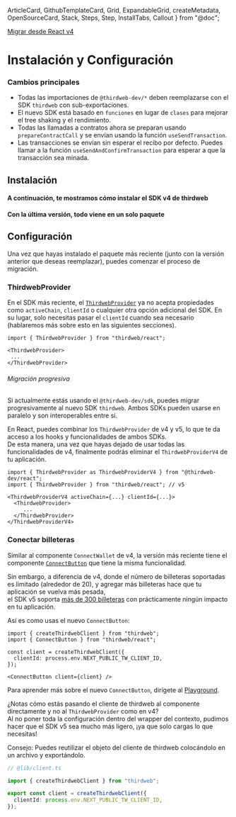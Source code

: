   ArticleCard,
  GithubTemplateCard,
  Grid,
  ExpandableGrid,
  createMetadata,
  OpenSourceCard,
  Stack,
  Steps,
  Step,
  InstallTabs,
  Callout
} from "@doc";

[Migrar desde React v4](/react/v5/migrate)

# Instalación y Configuración

### Cambios principales

- Todas las importaciones de `@thirdweb-dev/*` deben reemplazarse con el SDK `thirdweb` con sub-exportaciones.
- El nuevo SDK está basado en `funciones` en lugar de `clases` para mejorar el tree shaking y el rendimiento.
- Todas las llamadas a contratos ahora se preparan usando `prepareContractCall` y se envían usando la función `useSendTransaction`.
- Las transacciones se envían sin esperar el recibo por defecto. Puedes llamar a la función `useSendAndConfirmTransaction` para esperar a que la transacción sea minada.


## Instalación

#### A continuación, te mostramos cómo instalar el SDK v4 de thirdweb
<InstallTabs
	npm="npm i @thirdweb-dev/sdk @thirdweb-dev/react ethers@5.7.2"
	yarn="yarn add @thirdweb-dev/sdk @thirdweb-dev/react ethers@5.7.2"
	pnpm="pnpm i @thirdweb-dev/sdk @thirdweb-dev/react ethers@5.7.2"
	bun="bun i @thirdweb-dev/sdk @thirdweb-dev/react ethers@5.7.2"
/>

#### Con la última versión, todo viene en un solo paquete
<InstallTabs
	npm="npm i thirdweb"
	yarn="yarn add thirdweb"
	pnpm="pnpm i thirdweb"
	bun="bun i thirdweb"
/>


## Configuración

Una vez que hayas instalado el paquete más reciente (junto con la versión anterior que deseas reemplazar), puedes comenzar el proceso de migración.

### ThirdwebProvider

En el SDK más reciente, el [`ThirdwebProvider`](/references/typescript/v5/ThirdwebProvider) ya no acepta propiedades como `activeChain`, `clientId` o cualquier otra opción adicional del SDK.
En su lugar, solo necesitas pasar el `clientId` cuando sea necesario (hablaremos más sobre esto en las siguientes secciones).

```tsx
import { ThirdwebProvider } from "thirdweb/react";

<ThirdwebProvider>
 ...
</ThirdwebProvider>
```

###### Migración progresiva

Si actualmente estás usando el `@thirdweb-dev/sdk`, puedes migrar progresivamente al nuevo SDK `thirdweb`. Ambos SDKs pueden usarse en paralelo y son interoperables entre sí.

En React, puedes combinar los `ThirdwebProvider` de v4 y v5, lo que te da acceso a los hooks y funcionalidades de ambos SDKs.  
De esta manera, una vez que hayas dejado de usar todas las funcionalidades de v4, finalmente podrás eliminar el `ThirdwebProviderV4` de tu aplicación.

```tsx
import { ThirdwebProvider as ThirdwebProviderV4 } from "@thirdweb-dev/react";
import { ThirdwebProvider } from "thirdweb/react"; // v5

<ThirdwebProviderV4 activeChain={...} clientId={...}>
  <ThirdwebProvider>
     ...
  </ThirdwebProvider>
</ThirdwebProviderV4>
```

### Conectar billeteras

Similar al componente `ConnectWallet` de v4, la versión más reciente tiene el componente [`ConnectButton`](/connect/sign-in/ConnectButton) que tiene la misma funcionalidad.

Sin embargo, a diferencia de v4, donde el número de billeteras soportadas es limitado (alrededor de 20), y agregar más billeteras hace que tu aplicación se vuelva más pesada,  
el SDK v5 soporta [más de 300 billeteras](/typescript/v5/supported-wallets) con prácticamente ningún impacto en tu aplicación.

Así es como usas el nuevo `ConnectButton`:

```tsx
import { createThirdwebClient } from "thirdweb";
import { ConnectButton } from "thirdweb/react";

const client = createThirdwebClient({
  clientId: process.env.NEXT_PUBLIC_TW_CLIENT_ID,
});

<ConnectButton client={client} />
```

Para aprender más sobre el nuevo `ConnectButton`, dirígete al [Playground](https://playground.thirdweb.com/connect/sign-in/button).

¿Notas cómo estás pasando el cliente de thirdweb al componente directamente y no al `ThirdwebProvider` como en v4?  
Al no poner toda la configuración dentro del wrapper del contexto, pudimos hacer que el SDK v5 sea mucho más ligero, ¡ya que solo cargas lo que necesitas!

Consejo: Puedes reutilizar el objeto del cliente de thirdweb colocándolo en un archivo y exportándolo.

```ts
// @lib/client.ts

import { createThirdwebClient } from "thirdweb";

export const client = createThirdwebClient({
  clientId: process.env.NEXT_PUBLIC_TW_CLIENT_ID,
});

```